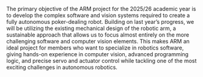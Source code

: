 The primary objective of the ARM project for the 2025/26 academic year is to develop the complex software and vision systems required to create a fully autonomous poker-dealing robot. Building on last year’s progress, we will be utilizing the existing mechanical design of the robotic arm, a sustainable approach that allows us to focus almost entirely on the more challenging software and computer vision elements. This makes ARM an ideal project for members who want to specialize in robotics software, giving hands-on experience in computer vision, advanced programming logic, and precise servo and actuator control while tackling one of the most exciting challenges in autonomous robotics.
